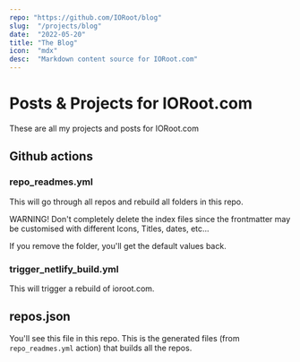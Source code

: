 ```yaml
---
repo: "https://github.com/IORoot/blog"
slug:  "/projects/blog"
date:  "2022-05-20"
title: "The Blog"
icon:  "mdx"
desc:  "Markdown content source for IORoot.com"
---
```



# Posts & Projects for IORoot.com

These are all my projects and posts for IORoot.com

## Github actions

### repo_readmes.yml

This will go through all repos and rebuild all folders in this repo.

WARNING! Don't completely delete the index files since the frontmatter may be customised
with different Icons, Titles, dates, etc...

If you remove the folder, you'll get the default values back.

### trigger_netlify_build.yml

This will trigger a rebuild of ioroot.com.

## repos.json

You'll see this file  in this repo. This is the generated files (from `repo_readmes.yml` action) that builds all the repos.